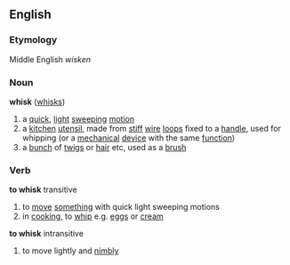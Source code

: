 ==English==
===Etymology===
Middle English ''wisken''

===Noun===
'''whisk''' ([[whisks]])

# a [[quick]], [[light]] [[sweeping]] [[motion]]
# a [[kitchen]] [[utensil]], made from [[stiff]] [[wire]] [[loops]] fixed to a [[handle]], used for whipping (or a [[mechanical]] [[device]] with the same [[function]])
# a [[bunch]] of [[twigs]] or [[hair]] etc, used as a [[brush]]

===Verb===
'''to whisk''' transitive
# to [[move]] [[something]] with quick light sweeping motions
# in [[cooking]], to [[whip]] e.g. [[egg]]s or [[cream]]

'''to whisk''' intransitive
# to move lightly and [[nimble|nimbly]]